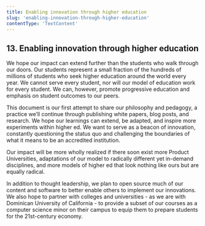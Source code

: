 ```yaml
---
title: Enabling innovation through higher education
slug: 'enabling-innovation-through-higher-education'
contentType: 'TextContent'
---
```


## 13. Enabling innovation through higher education

We hope our impact can extend further than the students who walk through our doors. Our students
represent a small fraction of the hundreds of millions of students who seek higher education around
the world every year. We cannot serve every student, nor will our model of education work for every
student. We can, however, promote progressive education and emphasis on student outcomes to our
peers.

This document is our first attempt to share our philosophy and pedagogy, a practice we’ll continue
through publishing white papers, blog posts, and research. We hope our learnings can extend, be
adapted, and inspire more experiments within higher ed. We want to serve as a beacon of innovation,
constantly questioning the status quo and challenging the boundaries of what it means to be an
accredited institution.

Our impact will be more wholly realized if there soon exist more Product Universities, adaptations
of our model to radically different yet in-demand disciplines, and more models of higher ed that
look nothing like ours but are equally radical.

In addition to thought leadership, we plan to open source much of our content and software to better
enable others to implement our innovations. We also hope to partner with colleges and universities -
as we are with Dominican University of California - to provide a subset of our courses as a computer
science minor on their campus to equip them to prepare students for the 21st-century economy.
